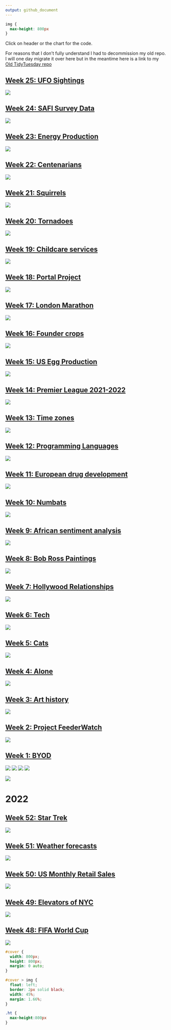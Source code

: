 ```yaml
---
output: github_document
---
```


```css
img {
  max-height: 800px
}

```


Click on header or the chart for the code.

For reasons that I don't fully understand I had to decommission my old repo. I will one day migrate it over here but in the meantime here is a link to my [Old TidyTuesday repo](https://github.com/doehm/tidyTuesday)

## [Week 25: UFO Sightings](https://github.com/doehm/tidytues/blob/main/scripts/2023/week-25-ufo/ufo.R)

<a href='https://github.com/doehm/tidytues/blob/main/scripts/2023/week-25-ufo/ufo.R'>
  <img src='scripts/2023/week-25-ufo/ufo.png'/></a>

## [Week 24: SAFI Survey Data](https://github.com/doehm/tidytues/blob/main/scripts/2023/week-24-safi/safi.R)

<a href='https://github.com/doehm/tidytues/blob/main/scripts/2023/week-24-safi/safi.R'>
  <img src='scripts/2023/week-24-safi/safi.png'/></a>

## [Week 23: Energy Production](https://github.com/doehm/tidytues/blob/main/scripts/2023/week-23-energy/energy.R)

<a href='https://github.com/doehm/tidytues/blob/main/scripts/2023/week-23-energy/energy.R'>
  <img src='scripts/2023/week-23-energy/energy.png'/></a>

## [Week 22: Centenarians](https://github.com/doehm/tidytues/blob/main/scripts/2023/week-22-centenarians/centenarians.R)

<a href='https://github.com/doehm/tidytues/blob/main/scripts/2023/week-22-centenarians/centenarians.R'>
  <img src='scripts/2023/week-22-centenarians/centenarians.png'/></a>

## [Week 21: Squirrels](https://github.com/doehm/tidytues/blob/main/scripts/2023/week-21-squirrels/squirrels.R)

<a href='https://github.com/doehm/tidytues/blob/main/scripts/2023/week-21-squirrels/squirrels.R'>
  <img src='scripts/2023/week-21-squirrels/squirrels.png'/></a>

## [Week 20: Tornadoes](https://github.com/doehm/tidytues/blob/main/scripts/2023/week-20-tornados/tornados.R)

<a href='https://github.com/doehm/tidytues/blob/main/scripts/2023/week-20-tornados/tornados.R'><img src='scripts/2023/week-20-tornados/tornados.png'/></a>

## [Week 19: Childcare services](https://github.com/doehm/tidytues/blob/main/scripts/2023/week-19-childcare/childcare.R)

<a href='https://github.com/doehm/tidytues/blob/main/scripts/2023/week-19-childcare/childcare.R'><img src='scripts/2023/week-19-childcare/childcare.png'/></a>

## [Week 18: Portal Project](https://github.com/doehm/tidytues/blob/main/scripts/2023/week-18-portal/portal.R)

<a href='https://github.com/doehm/tidytues/blob/main/scripts/2023/week-18-portal/portal.R'><img src='scripts/2023/week-18-portal/portal.png'/></a>

## [Week 17: London Marathon](https://github.com/doehm/tidytues/blob/main/scripts/2023/week-17-london-marathon/london-marathon.R)

<a href='https://github.com/doehm/tidytues/blob/main/scripts/2023/week-17-london-marathon/london-marathon.R'><img class="ht" src='scripts/2023/week-17-london-marathon/london-marathon.png'/></a>

## [Week 16: Founder crops](https://github.com/doehm/tidytues/blob/main/scripts/2023/week-16-crops/crops.R)

<a href='https://github.com/doehm/tidytues/blob/main/scripts/2023/week-16-crops/crops.R'><img class='ht' src='scripts/2023/week-16-crops/crops.png'/></a>

## [Week 15: US Egg Production](https://github.com/doehm/tidytues/blob/main/scripts/2023/week-15-eggs/eggs.R)

<a href='https://github.com/doehm/tidytues/blob/main/scripts/2023/week-15-eggs/eggs.R'><img src='scripts/2023/week-15-eggs/eggs.png'/></a>

## [Week 14: Premier League 2021-2022](https://github.com/doehm/tidytues/blob/main/scripts/2023/week-14-soccer/soccer.R)

<a href='https://github.com/doehm/tidytues/blob/main/scripts/2023/week-14-soccer/soccer.R'><img src='scripts/2023/week-14-soccer/soccer.png'/></a>

## [Week 13: Time zones](https://github.com/doehm/tidytues/blob/main/scripts/2023/week-13-timezones/timezones.R)

<a href='https://github.com/doehm/tidytues/blob/main/scripts/2023/week-13-timezones/time-zones.R'><img src='scripts/2023/week-13-time-zones/time-zones.png'/></a>

## [Week 12: Programming Languages](https://github.com/doehm/tidytues/blob/main/scripts/2023/week-12-languages/lagnuages.R)

<a href='https://github.com/doehm/tidytues/blob/main/scripts/2023/week-12-languages/languages.R'><img src='scripts/2023/week-12-languages/languages.png'/></a>

## [Week 11: European drug development](https://github.com/doehm/tidytues/blob/main/scripts/2023/week-11-drugs/drugs.R)

<a href='https://github.com/doehm/tidytues/blob/main/scripts/2023/week-11-drugs/drugs.R'><img src='scripts/2023/week-11-drugs/drugs.png'/></a>

## [Week 10: Numbats](https://github.com/doehm/tidytues/blob/main/scripts/2023/week-10-numbts/numbats.R)

<a href='https://github.com/doehm/tidytues/blob/main/scripts/2023/week-10-numbats/numbats.R'><img src='scripts/2023/week-10-numbats/numbats.png'/></a>

## [Week 9: African sentiment analysis](https://github.com/doehm/tidytues/blob/main/scripts/2023/week-9-afrisenti/afrisenti.R)

<a href='https://github.com/doehm/tidytues/blob/main/scripts/2023/week-9-afrisenti/afrisenti.R'><img src='scripts/2023/week-9-afrisenti/afrisenti.png'/></a>

## [Week 8: Bob Ross Paintings](https://github.com/doehm/tidytues/blob/main/scripts/2023/week-8-bob-ross/bob-ross.R)

<a href='https://github.com/doehm/tidytues/blob/main/scripts/2023/week-8-bob-ross/bob-ross.R'><img src='scripts/2023/week-8-bob-ross/bob-ross.png'/></a>

## [Week 7: Hollywood Relationships](https://github.com/doehm/tidytues/blob/main/scripts/2023/week-7-hollywood/hollywood.R)

<a href='https://github.com/doehm/tidytues/blob/main/scripts/2023/week-7-hollywood/hollywood.R'><img src='scripts/2023/week-7-hollywood/hollywood.png'/></a>

## [Week 6: Tech](https://github.com/doehm/tidytues/blob/main/scripts/2023/week-6-tech/tech.R)

<a href='https://github.com/doehm/tidytues/blob/main/scripts/2023/week-6-tech/tech.R'><img src='scripts/2023/week-6-tech/tech.png'/></a>

## [Week 5: Cats](https://github.com/doehm/tidytues/blob/main/scripts/2023/week-5-cats/cats.R)

<a href='https://github.com/doehm/tidytues/blob/main/scripts/2023/week-5-cats/cats.R'><img src='scripts/2023/week-5-cats/cats.png'/></a>

## [Week 4: Alone](https://github.com/doehm/tidytues/blob/main/scripts/2023/week-4-alone/alone.R)

<a href='https://github.com/doehm/tidytues/blob/main/scripts/2023/week-4-alone/alone.R'><img src='scripts/2023/week-4-alone/alone.png'/></a>

## [Week 3: Art history](https://github.com/doehm/tidytues/blob/main/scripts/2023/week-3-artists/artists.R)

<a href='https://github.com/doehm/tidytues/blob/main/scripts/2023/week-3-artists/artists.R'><img src='scripts/2023/week-3-artists/artists.png'/></a>

## [Week 2: Project FeederWatch](https://github.com/doehm/tidytues/blob/main/scripts/2023/week-2-birds/birds.R)

<a href='https://github.com/doehm/tidytues/blob/main/scripts/2023/week-2-birds/birds.R'><img src='scripts/2023/week-2-birds/birds.png' /></a>

## [Week 1: BYOD](https://github.com/doehm/tidytues/blob/main/scripts/2023/week-1-BYOD/mischa.R)

<div id = "cover">
  <img src='scripts/2023/week-1-BYOD/not voted out.png'>
  <img src='scripts/2023/week-1-BYOD/not voted out med evac.png'>
  <img src='scripts/2023/week-1-BYOD/not voted out quit.png'>
  <img src='scripts/2023/week-1-BYOD/not voted out eliminated.png'>
</div>

<a href='https://github.com/doehm/tidytues/blob/main/scripts/2023/week-1-BYOD/mischa.R'><img src='scripts/2023/week-1-BYOD/mischa.png'/></a>

# 2022

## [Week 52: Star Trek](https://github.com/doehm/tidytues/blob/main/scripts/2022/week-52-star-trek/star-trek.R)

<a href='https://github.com/doehm/tidytues/blob/main/scripts/2022/week-52-star-trek/star-trek.R'><img src='scripts/2022/week-52-star-trek/star-trek.png' /></a>

## [Week 51: Weather forecasts](https://github.com/doehm/tidytues/blob/main/scripts/2022/week-51-weather/weather.R)

<a href='https://github.com/doehm/tidytues/blob/main/scripts/2022/week-51-weather/weather.R'><img src='scripts/2022/week-51-weather/weather.png' /></a>

## [Week 50: US Monthly Retail Sales](https://github.com/doehm/tidytues/blob/main/scripts/2022/week-50-retail/retail.png)

<a href='https://github.com/doehm/tidytues/blob/main/scripts/2022/week-50-retail/retail.R'>
<img src='scripts/2022/week-50-retail/retail.png'/>
</a>

## [Week 49: Elevators of NYC](https://github.com/doehm/tidytues/blob/main/scripts/2022/week-49-elevators/elevators.R)

<a href='https://github.com/doehm/tidytues/blob/main/scripts/2022/week-49-elevators/elevators.R'>
<img src='scripts/2022/week-49-elevators/elevators.png' />
</a>

## [Week 48: FIFA World Cup](https://github.com/doehm/tidytues/blob/main/scripts/2022/week-48-FIFA-world-cup/FIFA-world-cup.R)

<a href='https://github.com/doehm/tidytues/blob/main/scripts/2022/week-48-FIFA-world-cup/FIFA-world-cup.R'>
<img src='scripts/2022/week-48-FIFA-world-cup/FIFA-world-cup.png' />
</a>

```css
#cover {
  width: 800px;
  height: 800px;
  margin: 0 auto;
}

#cover > img {
  float: left;
  border: 2px solid black;
  width: 45%;
  margin: 1.66%;
}

.ht {
  max-height:800px
}
```

